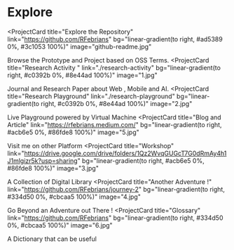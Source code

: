 # Explore 

<ProjectCard
  title="Explore the Repository"
  link="https://github.com/RFebrians"
  bg="linear-gradient(to right, #ad5389 0%, #3c1053 100%)"
  image="github-readme.jpg"
>
  Browse the Prototype and Project based on OSS Terms. 
</ProjectCard>
<ProjectCard
  title="Research Activity "
  link="./research-activity"
  bg="linear-gradient(to right, #c0392b 0%, #8e44ad 100%)"
  image="1.jpg"
>
  Journal and Research Paper about Web , Mobile and AI.
</ProjectCard>
<ProjectCard
  title="Research Playground"
  link="./research-playground"
  bg="linear-gradient(to right, #c0392b 0%, #8e44ad 100%)"
  image="2.jpg"
>
  Live Playground powered by Virtual Machine
</ProjectCard>
<ProjectCard
  title="Blog and Article"
  link="https://rfebrians.medium.com/"
  bg="linear-gradient(to right, #acb6e5 0%, #86fde8 100%)"
  image="5.jpg"
>
  Visit me on other Platform
</ProjectCard>
<ProjectCard
  title="Workshop"
  link="https://drive.google.com/drive/folders/1Qz2WvqGUGcT7G0dRmAy4h1J1mlgizr5k?usp=sharing"
  bg="linear-gradient(to right, #acb6e5 0%, #86fde8 100%)"
  image="3.jpg"
>
  A Collection of Digital Library
</ProjectCard>
<ProjectCard
  title="Another Adventure !"
  link="https://github.com/RFebrians/journey-2"
  bg="linear-gradient(to right, #334d50 0%, #cbcaa5 100%)"
  image="4.jpg"
>
  Go Beyond an Adventure out There !
</ProjectCard>
<ProjectCard
  title="Glossary"
  link="https://github.com/RFebrians"
  bg="linear-gradient(to right, #334d50 0%, #cbcaa5 100%)"
  image="6.jpg"
>
  A Dictionary that can be useful
</ProjectCard>
